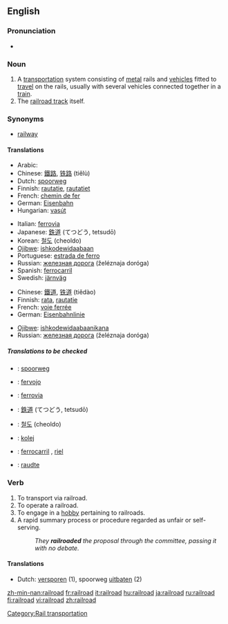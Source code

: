 {{wikipedia}}
==English==

===Pronunciation===
*{{audio|en-us-railroad.ogg|Audio (US)}}

===Noun===
{{en-noun}}

# A [[transportation]] system consisting of [[metal]] rails and [[vehicle]]s fitted to [[travel]] on the rails, usually with several vehicles connected together in a [[train]].
# The [[railroad track]] itself.

===Synonyms===
*[[railway]]

====Translations====
{{trans-top|transportation system}}
*Arabic: {{ARchar|[[سكة الحديد]]}} {{IPAchar|(síket al-ħadīd)}} {{f}}
*Chinese: [[鐵路]], [[铁路]] (tiělù)
*Dutch: [[spoorweg]] {{m}}
*Finnish: [[rautatie]], [[rautatie|rautatiet]]
*French: [[chemin de fer]] {{m}}
*German: [[Eisenbahn]] {{f}}
*Hungarian: [[vasút]]
{{trans-mid}}
*Italian: [[ferrovia]] {{f}}
*Japanese: [[鉄道]] (てつどう, tetsudō)
*Korean: [[철도]] (cheoldo)
*[[Ojibwe]]: [[ishkodewidaabaan]]
*Portuguese: [[estrada de ferro]] {{f}}
*Russian: [[железная дорога]] (želéznaja doróga) {{f}}
*Spanish: [[ferrocarril]] {{m}}
*Swedish: [[järnväg]] {{c}}
{{trans-bottom}}

{{trans-top|the track itself}}
*Chinese: [[鐵道]], [[铁道]] (tiědào)
*Finnish: [[rata]], [[rautatie]]
*French: [[voie ferrée]] {{f}}
*German: [[Eisenbahnlinie]] {{f}}
{{trans-mid}}
*[[Ojibwe]]: [[ishkodewidaabaanikana]]
*Russian: [[железная дорога]] (želéznaja doróga) {{f}}
{{trans-bottom}}

=====Translations to be checked=====
{{checktrans}}
*{{ttbc|Dutch}}: [[spoorweg]] {{m}}
*{{ttbc|Esperanto}}: [[fervojo]]
*{{ttbc|Italian}}: [[ferrovia]] {{f}}
*{{ttbc|Japanese}}: [[鉄道]] (てつどう, tetsudō)
*{{ttbc|Korean}}: [[철도]] (cheoldo)
*{{ttbc|Polish}}: [[kolej]] {{f}}
*{{ttbc|Spanish}}: [[ferrocarril]] {{m}}, [[riel]] {{m}}
*{{ttbc|Veps}}: [[raudte]]

===Verb===
{{en-verb}}

# To transport via railroad.
# To operate a railroad.
# To engage in a [[hobby]] pertaining to railroads.
# A rapid summary process or procedure regarded as unfair or self-serving.
#:''They '''railroaded''' the proposal through the committee, passing it with no debate.''

====Translations====
{{rfc-trans}}
*Dutch: [[versporen]] (1), spoorweg [[uitbaten]] (2)

[[Category:Rail transportation]]

[[zh-min-nan:railroad]]
[[fr:railroad]]
[[it:railroad]]
[[hu:railroad]]
[[ja:railroad]]
[[ru:railroad]]
[[fi:railroad]]
[[vi:railroad]]
[[zh:railroad]]